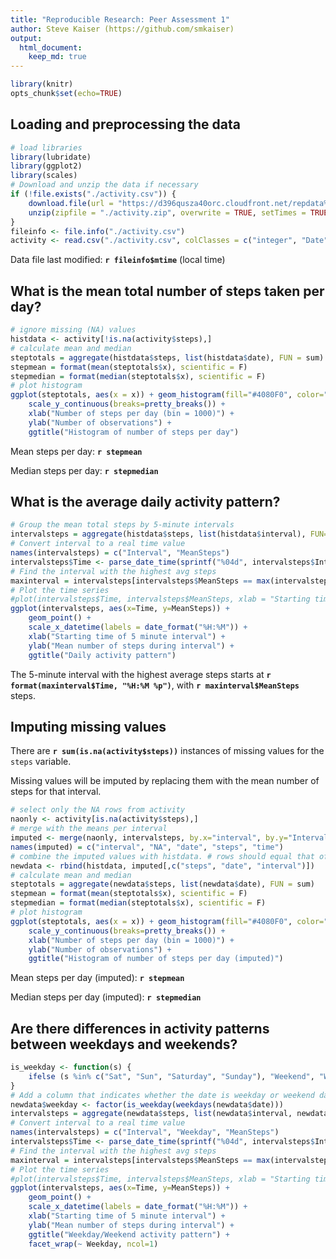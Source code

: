 ```yaml
---
title: "Reproducible Research: Peer Assessment 1"
author: Steve Kaiser (https://github.com/smkaiser)
output: 
  html_document:
    keep_md: true
---
```


```r
library(knitr)
opts_chunk$set(echo=TRUE)
```

## Loading and preprocessing the data
```r
# load libraries
library(lubridate)
library(ggplot2)
library(scales)
# Download and unzip the data if necessary
if (!file.exists("./activity.csv")) {
    download.file(url = "https://d396qusza40orc.cloudfront.net/repdata%2Fdata%2Factivity.zip", destfile = "./activity.zip", method = "curl", mode = "wb")
    unzip(zipfile = "./activity.zip", overwrite = TRUE, setTimes = TRUE)  
}
fileinfo <- file.info("./activity.csv")
activity <- read.csv("./activity.csv", colClasses = c("integer", "Date", "integer"))


```
Data file last modified: **`r fileinfo$mtime`** (local time)

## What is the mean total number of steps taken per day?
```r
# ignore missing (NA) values
histdata <- activity[!is.na(activity$steps),]
# calculate mean and median
steptotals = aggregate(histdata$steps, list(histdata$date), FUN = sum)
stepmean = format(mean(steptotals$x), scientific = F)
stepmedian = format(median(steptotals$x), scientific = F)
# plot histogram
ggplot(steptotals, aes(x = x)) + geom_histogram(fill="#4080F0", color="black", binwidth=1000) +
    scale_y_continuous(breaks=pretty_breaks()) +
    xlab("Number of steps per day (bin = 1000)") +
    ylab("Number of observations") +
    ggtitle("Histogram of number of steps per day")
```

Mean steps per day: **`r stepmean`**

Median steps per day: **`r stepmedian`**

## What is the average daily activity pattern?
```r
# Group the mean total steps by 5-minute intervals 
intervalsteps = aggregate(histdata$steps, list(histdata$interval), FUN=mean)
# Convert interval to a real time value
names(intervalsteps) = c("Interval", "MeanSteps")
intervalsteps$Time <- parse_date_time(sprintf("%04d", intervalsteps$Interval), "hm")
# Find the interval with the highest avg steps
maxinterval = intervalsteps[intervalsteps$MeanSteps == max(intervalsteps$MeanSteps),2:3]
# Plot the time series
#plot(intervalsteps$Time, intervalsteps$MeanSteps, xlab = "Starting time of 5 minute interval", ylab="Mean number of steps during interval", main="Daily activity pattern")
ggplot(intervalsteps, aes(x=Time, y=MeanSteps)) + 
    geom_point() + 
    scale_x_datetime(labels = date_format("%H:%M")) +
    xlab("Starting time of 5 minute interval") +
    ylab("Mean number of steps during interval") +
    ggtitle("Daily activity pattern")
```

The 5-minute interval with the highest average steps starts at **`r format(maxinterval$Time, "%H:%M %p")`**, with **`r maxinterval$MeanSteps`** steps.

## Imputing missing values
There are **`r sum(is.na(activity$steps))`** instances of missing values for the `steps` variable.

Missing values will be imputed by replacing them with the mean number of steps for that interval.
```r
# select only the NA rows from activity
naonly <- activity[is.na(activity$steps),]
# merge with the means per interval
imputed <- merge(naonly, intervalsteps, by.x="interval", by.y="Interval")
names(imputed) = c("interval", "NA", "date", "steps", "time")
# combine the imputed values with histdata. # rows should equal that of the original activity data.frame
newdata <- rbind(histdata, imputed[,c("steps", "date", "interval")])
# calculate mean and median
steptotals = aggregate(newdata$steps, list(newdata$date), FUN = sum)
stepmean = format(mean(steptotals$x), scientific = F)
stepmedian = format(median(steptotals$x), scientific = F)
# plot histogram
ggplot(steptotals, aes(x = x)) + geom_histogram(fill="#4080F0", color="black", binwidth=1000) +
    scale_y_continuous(breaks=pretty_breaks()) +
    xlab("Number of steps per day (bin = 1000)") +
    ylab("Number of observations") +
    ggtitle("Histogram of number of steps per day (imputed)")
```

Mean steps per day (imputed): **`r stepmean`**

Median steps per day (imputed): **`r stepmedian`**

## Are there differences in activity patterns between weekdays and weekends?
```r
is_weekday <- function(s) {
    ifelse (s %in% c("Sat", "Sun", "Saturday", "Sunday"), "Weekend", "Weekday") 
}
# Add a column that indicates whether the date is weekday or weekend day
newdata$weekday <- factor(is_weekday(weekdays(newdata$date)))
intervalsteps = aggregate(newdata$steps, list(newdata$interval, newdata$weekday), FUN=mean)
# Convert interval to a real time value
names(intervalsteps) = c("Interval", "Weekday", "MeanSteps")
intervalsteps$Time <- parse_date_time(sprintf("%04d", intervalsteps$Interval), "hm")
# Find the interval with the highest avg steps
maxinterval = intervalsteps[intervalsteps$MeanSteps == max(intervalsteps$MeanSteps),2:3]
# Plot the time series
#plot(intervalsteps$Time, intervalsteps$MeanSteps, xlab = "Starting time of 5 minute interval", ylab="Mean number of steps during interval", main="Daily activity pattern")
ggplot(intervalsteps, aes(x=Time, y=MeanSteps)) + 
    geom_point() + 
    scale_x_datetime(labels = date_format("%H:%M")) +
    xlab("Starting time of 5 minute interval") +
    ylab("Mean number of steps during interval") +
    ggtitle("Weekday/Weekend activity pattern") +
    facet_wrap(~ Weekday, ncol=1)
```
